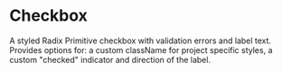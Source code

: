 
<Meta title="Controls/Checkbox" component={Checkbox} />

# Checkbox

A styled Radix Primitive checkbox with validation errors and label text. Provides options for: a custom className for project specific styles, a custom "checked" indicator and direction of the label.

<Canvas withSource="open">
  <Story id="controls-checkbox--default" />
</Canvas>

<ArgsTable of={CheckboxInput} />
